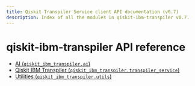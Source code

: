 ```yaml
---
title: Qiskit Transpiler Service client API documentation (v0.7)
description: Index of all the modules in qiskit-ibm-transpiler v0.7.
---
```


# qiskit-ibm-transpiler API reference

*   [AI (`qiskit_ibm_transpiler.ai`)](ai)
*   [Qiskit IBM Transpiler (`qiskit_ibm_transpiler.transpiler_service`)](transpiler-service)
*   [Utilities (`qiskit_ibm_transpiler.utils`)](utils)

